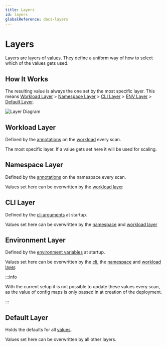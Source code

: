 ```yaml
---
title: Layers
id: layers
globalReference: docs-layers
---
```


# Layers

Layers are layers of [values](ref:docs-values).
They define a uniform way of how to select which of the values gets used.

## How It Works

The resulting value is always the one set by the most specific layer.
This means [Workload Layer](#workload-layer) > [Namespace Layer](#namespace-layer) > [CLI Layer](#cli-layer) > [ENV Layer](#environment-layer) > [Default Layer](#default-layer).

![Layer Diagram](./assets/layer-diagram.png)

## Workload Layer

Defined by the [annotations](ref:docs-values) on the [workload](ref:docs-workload-types) every scan.

The most specific layer.
If a value gets set here it will be used for scaling.

## Namespace Layer

Defined by the [annotations](ref:docs-values) on the namespace every scan.

Values set here can be overwritten by the [workload layer](#workload-layer)

## CLI Layer

Defined by the [cli arguments](ref:docs-arguments) at startup.

Values set here can be overwritten by the [namespace](#namespace-layer) and [workload layer](#workload-layer)

## Environment Layer

Defined by the [environment variables](ref:docs-environment-variables) at startup.

Values set here can be overwritten by the [cli](#cli-layer), the [namespace](#namespace-layer) and [workload layer](#workload-layer).

:::info

With the current setup it is not possible to update these values every scan, as the value of config maps is only passed in at creation of the deployment.

:::

## Default Layer

Holds the defaults for all [values](ref:docs-values).

Values set here can be overwritten by all other layers.
